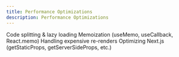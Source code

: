 ```yaml
---
title: Performance Optimizations
description: Performance Optimizations
---
```


Code splitting & lazy loading
Memoization (useMemo, useCallback, React.memo)
Handling expensive re-renders
Optimizing Next.js (getStaticProps, getServerSideProps, etc.)
